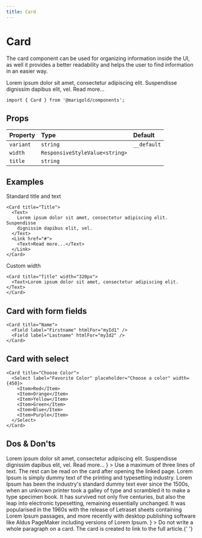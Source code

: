```yaml
---
title: Card
---
```



# Card

The card component can be used for organizing information inside the UI, as well it provides a better readability and helps the user to find information in an easier way.

<MarigoldTheme>
  <Card title="Title">
    <Text>
      Lorem ipsum dolor sit amet, consectetur adipiscing elit. Suspendisse
      dignissim dapibus elit, vel.
    </Text>
    <Link href="#">
      <Text>Read more...</Text>
    </Link>
  </Card>
</MarigoldTheme>

```tsx onlyCode
import { Card } from '@marigold/components';
```

## Props

| Property  | Type                           | Default     |
| :-------- | :----------------------------- | :---------- |
| `variant` | `string`                       | `__default` |
| `width`   | `ResponsiveStyleValue<string>` |             |
| `title`   | `string`                       |             |

## Examples

Standard title and text

```tsx expandCode
<Card title="Title">
  <Text>
    Lorem ipsum dolor sit amet, consectetur adipiscing elit. Suspendisse
    dignissim dapibus elit, vel.
  </Text>
  <Link href="#">
    <Text>Read more...</Text>
  </Link>
</Card>
```

Custom width

```tsx
<Card title="Title" width="320px">
  <Text>Lorem ipsum dolor sit amet, consectetur adipiscing elit.</Text>
</Card>
```

## Card with form fields

```tsx
<Card title="Name">
  <Field label="Firstname" htmlFor="myId1" />
  <Field label="Lastname" htmlFor="myId2" />
</Card>
```

## Card with select

```tsx
<Card title="Choose Color">
  <Select label="Favorite Color" placeholder="Choose a color" width={450}>
    <Item>Red</Item>
    <Item>Orange</Item>
    <Item>Yellow</Item>
    <Item>Green</Item>
    <Item>Blue</Item>
    <Item>Purple</Item>
  </Select>
</Card>
```

## Dos & Don'ts

<Stack space="small">
  <Box
    display="grid"
    css={{
      gridGap: 'small',
      gridTemplateColumns: 'repeat(auto-fit, minmax(min(500px, 100%), 1fr))',
    }}
  >
    <DoAndDont
      preview={
        <Card title="Title">
          <Text>
            Lorem ipsum dolor sit amet, consectetur adipiscing elit. Suspendisse
            dignissim dapibus elit, vel.
          </Text>
          <Link href="#">
            <Text>Read more...</Text>
          </Link>
        </Card>
      }
    >
      Use a maximum of three lines of text. The rest can be read on the card
      after opening the linked page.
    </DoAndDont>
    <DoAndDont
      dont
      preview={
        <Card title="Title">
          <Text>
            Lorem Ipsum is simply dummy text of the printing and typesetting
            industry. Lorem Ipsum has been the industry's standard dummy text
            ever since the 1500s, when an unknown printer took a galley of type
            and scrambled it to make a type specimen book. It has survived not
            only five centuries, but also the leap into electronic typesetting,
            remaining essentially unchanged. It was popularised in the 1960s
            with the release of Letraset sheets containing Lorem Ipsum passages,
            and more recently with desktop publishing software like Aldus
            PageMaker including versions of Lorem Ipsum.
          </Text>
        </Card>
      }
    >
      Do not write a whole paragraph on a card. The card is created to link to
      the full article.{' '}
    </DoAndDont>
  </Box>
</Stack>
